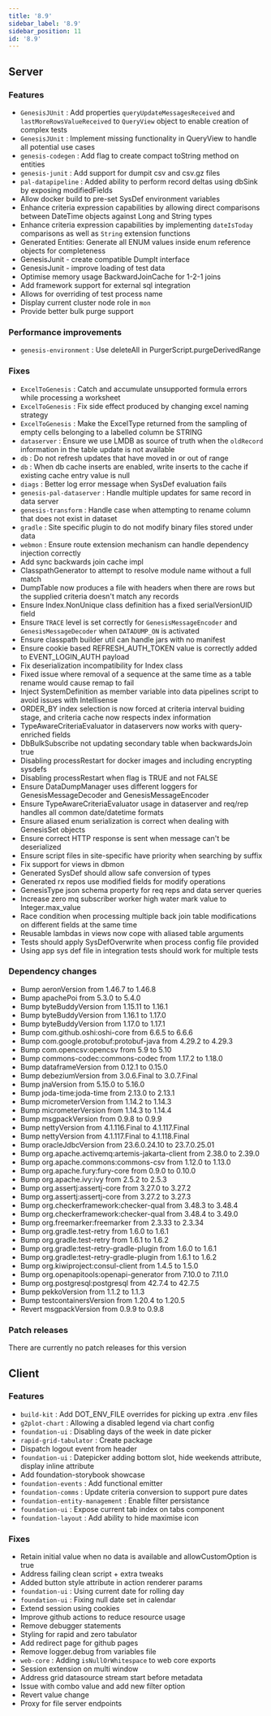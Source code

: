 ```yaml
---
title: '8.9'
sidebar_label: '8.9'
sidebar_position: 11
id: '8.9'
---
```


## Server

### Features

* `GenesisJUnit` : Add properties `queryUpdateMessagesReceived` and `lastMoreRowsValueReceived` to `QueryView` object to enable creation of complex tests 
* `GenesisJUnit` : Implement missing functionality in QueryView to handle all potential use cases 
* `genesis-codegen` : Add flag to create compact toString method on entities 
* `genesis-junit` : Add support for dumpit csv and csv.gz files 
* `pal-datapipeline` : Added ability to perform record deltas using dbSink by exposing modifiedFields 
* Allow docker build to pre-set SysDef environment variables 
* Enhance criteria expression capabilities by allowing direct comparisons between DateTime objects against Long and String types 
* Enhance criteria expression capabilities by implementing `dateIsToday` comparisons as well as `String` extension functions 
* Generated Entities: Generate all ENUM values inside enum reference objects for completeness 
* GenesisJunit - create compatible DumpIt interface 
* GenesisJunit - improve loading of test data 
* Optimise memory usage BackwardJoinCache for 1-2-1 joins 
* Add framework support for external sql integration 
* Allows for overriding of test process name 
* Display current cluster node role in `mon` 
* Provide better bulk purge support 

### Performance improvements

* `genesis-environment` : Use deleteAll in PurgerScript.purgeDerivedRange 

### Fixes

* `ExcelToGenesis` : Catch and accumulate unsupported formula errors while processing a worksheet 
* `ExcelToGenesis` : Fix side effect produced by changing excel naming strategy 
* `ExcelToGenesis` : Make the ExcelType returned from the sampling of empty cells belonging to a labelled column be STRING 
* `dataserver` : Ensure we use LMDB as source of truth when the `oldRecord` information in the table update is not available 
* `db` : Do not refresh updates that have moved in or out of range 
* `db` : When db cache inserts are enabled, write inserts to the cache if existing cache entry value is null 
* `diags` : Better log error message when SysDef evaluation fails 
* `genesis-pal-dataserver` : Handle multiple updates for same record in data server 
* `genesis-transform` : Handle case when attempting to rename column that does not exist in dataset 
* `gradle` : Site specific plugin to do not modify binary files stored under data 
* `webmon` : Ensure route extension mechanism can handle dependency injection correctly 
* Add sync backwards join cache impl 
* ClasspathGenerator to attempt to resolve module name without a full match 
* DumpTable now produces a file with headers when there are rows but the supplied criteria doesn't match any records 
* Ensure Index.NonUnique class definition has a fixed serialVersionUID field 
* Ensure `TRACE` level is set correctly for `GenesisMessageEncoder` and `GenesisMessageDecoder` when `DATADUMP_ON` is activated 
* Ensure classpath builder util can handle jars with no manifest 
* Ensure cookie based REFRESH_AUTH_TOKEN value is correctly added to EVENT_LOGIN_AUTH payload 
* Fix deserialization incompatibility for Index class 
* Fixed issue where removal of a sequence at the same time as a table rename would cause remap to fail 
* Inject SystemDefinition as member variable into data pipelines script to avoid issues with Intellisense 
* ORDER_BY index selection is now forced at criteria interval buiding stage, and criteria cache now respects index information 
* TypeAwareCriteriaEvaluator in dataservers now works with query-enriched fields 
* DbBulkSubscribe not updating secondary table when backwardsJoin true 
* Disabling processRestart for docker images and including encrypting sysdefs 
* Disabling processRestart when flag is TRUE and not FALSE 
* Ensure DataDumpManager uses different loggers for GenesisMessageDecoder and GenesisMessageEncoder 
* Ensure TypeAwareCriteriaEvaluator usage in dataserver and req/rep handles all common date/datetime formats 
* Ensure aliased enum serialization is correct when dealing with GenesisSet objects 
* Ensure correct HTTP response is sent when message can't be deserialized 
* Ensure script files in site-specific have priority when searching by suffix 
* Fix support for views in dbmon 
* Generated SysDef should allow safe conversion of types 
* Generated rx repos use modified fields for modify operations 
* GenesisType json schema property for req reps and data server queries 
* Increase zero mq subscriber worker high water mark value to Integer.max_value 
* Race condition when processing multiple back join table modifications on different fields at the same time 
* Reusable lambdas in views now cope with aliased table arguments 
* Tests should apply SysDefOverwrite when process config file provided 
* Using app sys def file in integration tests should work for multiple tests 

### Dependency changes

* Bump aeronVersion from 1.46.7 to 1.46.8 
* Bump apachePoi from 5.3.0 to 5.4.0 
* Bump byteBuddyVersion from 1.15.11 to 1.16.1 
* Bump byteBuddyVersion from 1.16.1 to 1.17.0 
* Bump byteBuddyVersion from 1.17.0 to 1.17.1 
* Bump com.github.oshi:oshi-core from 6.6.5 to 6.6.6 
* Bump com.google.protobuf:protobuf-java from 4.29.2 to 4.29.3 
* Bump com.opencsv:opencsv from 5.9 to 5.10 
* Bump commons-codec:commons-codec from 1.17.2 to 1.18.0 
* Bump dataframeVersion from 0.12.1 to 0.15.0 
* Bump debeziumVersion from 3.0.6.Final to 3.0.7.Final 
* Bump jnaVersion from 5.15.0 to 5.16.0 
* Bump joda-time:joda-time from 2.13.0 to 2.13.1 
* Bump micrometerVersion from 1.14.2 to 1.14.3 
* Bump micrometerVersion from 1.14.3 to 1.14.4 
* Bump msgpackVersion from 0.9.8 to 0.9.9 
* Bump nettyVersion from 4.1.116.Final to 4.1.117.Final 
* Bump nettyVersion from 4.1.117.Final to 4.1.118.Final 
* Bump oracleJdbcVersion from 23.6.0.24.10 to 23.7.0.25.01 
* Bump org.apache.activemq:artemis-jakarta-client from 2.38.0 to 2.39.0 
* Bump org.apache.commons:commons-csv from 1.12.0 to 1.13.0 
* Bump org.apache.fury:fury-core from 0.9.0 to 0.10.0 
* Bump org.apache.ivy:ivy from 2.5.2 to 2.5.3 
* Bump org.assertj:assertj-core from 3.27.0 to 3.27.2 
* Bump org.assertj:assertj-core from 3.27.2 to 3.27.3 
* Bump org.checkerframework:checker-qual from 3.48.3 to 3.48.4 
* Bump org.checkerframework:checker-qual from 3.48.4 to 3.49.0 
* Bump org.freemarker:freemarker from 2.3.33 to 2.3.34 
* Bump org.gradle.test-retry from 1.6.0 to 1.6.1 
* Bump org.gradle.test-retry from 1.6.1 to 1.6.2 
* Bump org.gradle:test-retry-gradle-plugin from 1.6.0 to 1.6.1 
* Bump org.gradle:test-retry-gradle-plugin from 1.6.1 to 1.6.2 
* Bump org.kiwiproject:consul-client from 1.4.5 to 1.5.0 
* Bump org.openapitools:openapi-generator from 7.10.0 to 7.11.0 
* Bump org.postgresql:postgresql from 42.7.4 to 42.7.5 
* Bump pekkoVersion from 1.1.2 to 1.1.3 
* Bump testcontainersVersion from 1.20.4 to 1.20.5 
* Revert msgpackVersion from 0.9.9 to 0.9.8 

### Patch releases

There are currently no patch releases for this version

## Client

### Features

* `build-kit` : Add DOT_ENV_FILE overrides for picking up extra .env files 
* `g2plot-chart` : Allowing a disabled legend via chart config 
* `foundation-ui` : Disabling days of the week in date picker 
* `rapid-grid-tabulator` : Create package 
* Dispatch logout event from header 
* `foundation-ui` : Datepicker adding bottom slot, hide weekends attribute, display inline attribute 
* Add foundation-storybook showcase 
* `foundation-events` : Add functional emitter 
* `foundation-comms` : Update criteria conversion to support pure dates 
* `foundation-entity-management` : Enable filter persistance 
* `foundation-ui` : Expose current tab index on tabs component 
* `foundation-layout` : Add ability to hide maximise icon 

### Fixes

* Retain initial value when no data is available and allowCustomOption is true 
* Address failing clean script + extra tweaks 
* Added button style attribute in action renderer params 
* `foundation-ui` : Using current date for rolling day 
* `foundation-ui` : Fixing null date set in calendar 
* Extend session using cookies 
* Improve github actions to reduce resource usage 
* Remove debugger statements 
* Styling for rapid and zero tabulator 
* Add redirect page for github pages 
* Remove logger.debug from variables file 
* `web-core` : Adding `isNullOrWhitespace` to web core exports 
* Session extension on multi window 
* Address grid datasource stream start before metadata 
* Issue with combo value and add new filter option 
* Revert value change 
* Proxy for file server endpoints 
